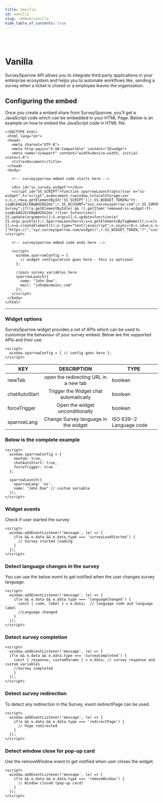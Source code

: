```yaml
---
title: Vanilla
id: vanilla
slug: /embed/vanilla
hide_table_of_contents: true
---
```


<br />
<br />

# Vanilla

SurveySparrow API allows you to integrate third party applications in your enterprise ecosystem and helps you to automate workflows like, sending a survey when a ticket is closed or a employee leaves the organisation.

## Configuring the embed

Once you create a embed share from SurveySparrow, you'll get a JavaScript code which can be embedded in your HTML Page. Below is an example on how to embed the JavaScript code in HTML file.

```
<!DOCTYPE html>
 <html lang="en">
 <head>
   <meta charset="UTF-8">
   <meta http-equiv="X-UA-Compatible" content="IE=edge">
   <meta name="viewport" content="width=device-width, initial-scale=1.0">
   <title>Document</title>
 </head>
 <body>

   <!-- surveysparrow embed code starts here -->

   <div id="ss_survey_widget"></div>
   <script id="SS_SCRIPT">function sparrowLaunch(opts){var e="ss-widget",t="script",a=document,r=window,l=localStorage;var s,n,c,rm=a.getElementById('SS_SCRIPT');r.SS_WIDGET_TOKEN="tt-ssqBcbAG2EcEBqWdZ6G2mz";r.SS_ACCOUNT="xyz.surveysparrow.com";r.SS_SURVEY_NAME="Mckinsey-Survey";if(!a.getElementById(e) && !l.getItem('removed-ss-widget-tt-ssqBcbAG2EcEBqWdZ6G2mz')){var S=function(){S.update(arguments)};S.args=[];S.update=function(e){S.args.push(e)};r.SparrowLauncher=S;s=a.getElementsByTagName(t);c=s[s.length-1];n=a.createElement(t);n.type="text/javascript";n.async=!0;n.id=e;n.src=["https://","xyz.surveysparrow.com/widget/",r.SS_WIDGET_TOKEN,"?","customParams=",JSON.stringify(opts)].join("");c.parentNode.insertBefore(n,c);r.SS_VARIABLES=opts;rm.parentNode.removeChild(rm);}};</script>

   <!-- surveysparrow embed code ends here -->

   <script>
     window.sparrowConfig = {
       // widget configuration goes here - this is optional
     };

     //pass survey variables here
     sparrowLaunch({
       name: "John Doe",
       mail: "john@acmeinc.com"
     });
   </script>
 </body>
</html>
```

<hr />

### Widget options

SurveySparrow widget provides a set of APIs which can be used to customize the behaviour of your survey embed. Below are the supported APIs and their use.

```
<script>
  window.sparrowConfig = { // config goes here };
</script>
```

| KEY           |              DESCRIPTION              | TYPE                    |
| ------------- | :-----------------------------------: | ----------------------- |
| newTab        | open the redirecting URL in a new tab | boolean                 |
| chatAutoStart | Trigger the Widget chat automatically | boolean                 |
| forceTrigger  |    Open the widget unconditionally    | boolean                 |
| sparrowLang   | Change Survey language in the widget  | ISO 639-2 Language code |

### Below is the complete example

```
<script>
  window.sparrowConfig = {
    newTab: true,
    chatAutoStart: true,
    forceTrigger: true
  };

  sparrowLaunch({
    sparrowLang: 'es',
    name: "John Doe" // custom variable
  });
</script>
```

### Widget events

Check if user started the survey

```
<script>
  window.addEventListener('message', (e) => {
    if(e && e.data && e.data.type === 'surveyLoadStarted') {
      // Survey started loading
    }
  });
</script>
```

### Detect language changes in the survey

You can use the below event to get notified when the user changes survey language.

```
<script>
  window.addEventListener('message', (e) => {
    if(e && e.data && e.data.type === 'languageChanged') {
      const { code, label } = e.data;  // language code and language label
      //Language changed
    }
  });
</script>
```

### Detect survey completion

```
<script>
  window.addEventListener('message', (e) => {
  if(e && e.data && e.data.type === 'surveyCompleted') {
    const { response, customParams } = e.data; // survey response and custom variables
    //Survey completed
    }
  });
</script>
```

### Detect survey redirection

To detect any redirection in the Survey, event redirectPage can be used.

```
<script>
  window.addEventListener('message', (e) => {
    if(e && e.data && e.data.type === 'redirectPage') {
      // Page redirected
    }
  });
</script>

```

### Detect window close for pop-up card

Use the removeWindow event to get notified when user closes the widget.

```
<script>
  window.addEventListener('message', (e) => {
    if(e && e.data && e.data.type === 'removeWindow') {
      // Window closed (pop-up card)
    }
  });
</script>


```
